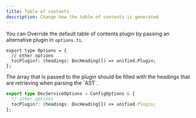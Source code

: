 ```yaml
---
title: Table of contents
description: Change how the table of contents is generated
---
```


You can Override the default table of contents plugin by passing an alternative plugin in `options.ts`.

```tsx
export type Options = {
  // other options
  tocPlugin?: (headings: DocHeading[]) => unified.Plugin;
};
```

<Info>
  The array that is passed to the plugin should be filled with the headings that
  are retrieving when parsing the `AST`.
</Info>

```ts
export type DocServiceOptions = ConfigOptions & {
  // other options
  tocPlugin?: (headings: DocHeading[]) => unified.Plugin;
};
```
